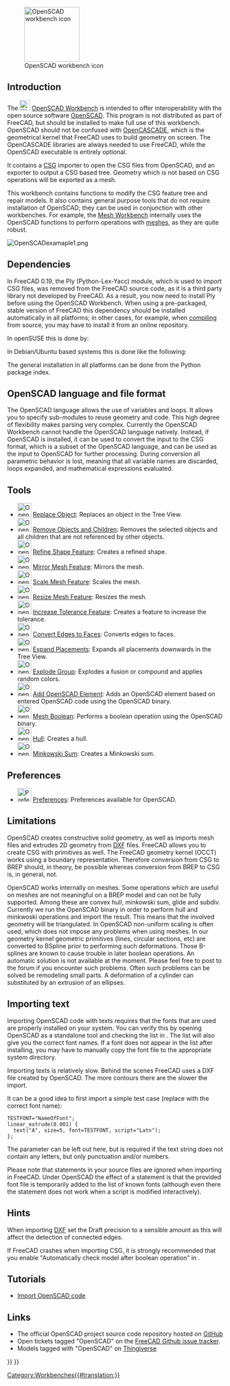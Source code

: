 <languages/>
<translate>

<!--T:21-->
{{Docnav
|[[Mesh_Workbench|Mesh Workbench]]
|[[Part_Workbench|Part Workbench]]
|IconL=Workbench_Mesh.svg
|IconR=Workbench_Part.svg
}}

<!--T:30-->
[[Image:Workbench_OpenSCAD.svg|thumb|128px|OpenSCAD workbench icon]]

</translate>
{{TOCright}}
<translate>

== Introduction == <!--T:1-->

<!--T:23-->
The [[Image:Workbench_OpenSCAD.svg|24px]] [[OpenSCAD_Workbench|OpenSCAD Workbench]] is intended to offer interoperability with the open source software [https://www.openscad.org/ OpenSCAD]. This program is not distributed as part of FreeCAD, but should be installed to make full use of this workbench. OpenSCAD should not be confused with [[OpenCASCADE|OpenCASCADE]], which is the geometrical kernel that FreeCAD uses to build geometry on screen. The OpenCASCADE libraries are always needed to use FreeCAD, while the OpenSCAD executable is entirely optional.

<!--T:4-->
It contains a [[OpenSCAD_CSG|CSG]] importer to open the CSG files from OpenSCAD, and an exporter to output a CSG based tree. Geometry which is not based on CSG operations will be exported as a mesh.

<!--T:16-->
This workbench contains functions to modify the CSG feature tree and repair models. It also contains general purpose tools that do not require installation of OpenSCAD; they can be used in conjunction with other workbenches. For example, the [[Mesh_Workbench|Mesh Workbench]] internally uses the OpenSCAD functions to perform operations with [[Mesh|meshes]], as they are quite robust.

</translate>
[[Image:OpenSCADexamaple1.png]]
<translate>

== Dependencies == <!--T:24-->

<!--T:25-->
In FreeCAD 0.19, the Ply (Python-Lex-Yacc) module, which is used to import CSG files, was removed from the FreeCAD source code, as it is a third party library not developed by FreeCAD. As a result, you now need to install Ply before using the OpenSCAD Workbench. When using a pre-packaged, stable version of FreeCAD this dependency should be installed automatically in all platforms; in other cases, for example, when [[Compiling|compiling]] from source, you may have to install it from an online repository.

<!--T:28-->
In openSUSE this is done by:

</translate>
{{Code|code=
sudo zypper install python3-ply
}}
<translate>

<!--T:26-->
In Debian/Ubuntu based systems this is done like the following:

</translate>
{{Code|code=
sudo apt install python3-ply
}}
<translate>

<!--T:27-->
The general installation in all platforms can be done from the Python package index.

</translate>
{{Code|code=
pip3 install --user ply
}}
<translate>

== OpenSCAD language and file format == <!--T:6-->

<!--T:17-->
The OpenSCAD language allows the use of variables and loops. It allows you to specify sub-modules to reuse geometry and code. This high degree of flexibility makes parsing very complex. Currently the OpenSCAD Workbench cannot handle the OpenSCAD language natively. Instead, if OpenSCAD is installed, it can be used to convert the input to the CSG format, which is a subset of the OpenSCAD language, and can be used as the input to OpenSCAD for further processing. During conversion all parametric behavior is lost, meaning that all variable names are discarded, loops expanded, and mathematical expressions evaluated.

== Tools == <!--T:7-->

<!--T:18-->
* [[Image:OpenSCAD_ReplaceObject.svg|32px]] [[OpenSCAD_ReplaceObject|Replace Object]]: Replaces an object in the Tree View.
* [[Image:OpenSCAD_RemoveSubtree.svg|32px]] [[OpenSCAD_RemoveSubtree|Remove Objects and Children]]: Removes the selected objects and all children that are not referenced by other objects.
* [[Image:OpenSCAD_RefineShapeFeature.svg|32px]] [[OpenSCAD_RefineShapeFeature|Refine Shape Feature]]: Creates a refined shape.
* [[Image:OpenSCAD_MirrorMeshFeature.svg|32px]] [[OpenSCAD_MirrorMeshFeature|Mirror Mesh Feature]]: Mirrors the mesh.
* [[Image:OpenSCAD_ScaleMeshFeature.svg|32px]] [[OpenSCAD_ScaleMeshFeature|Scale Mesh Feature]]: Scales the mesh.
* [[Image:OpenSCAD_ResizeMeshFeature.svg|32px]] [[OpenSCAD_ResizeMeshFeature|Resize Mesh Feature]]: Resizes the mesh.
* [[Image:OpenSCAD_IncreaseToleranceFeature.svg|32px]] [[OpenSCAD_IncreaseToleranceFeature|Increase Tolerance Feature]]: Creates a feature to increase the tolerance.
* [[Image:OpenSCAD_Edgestofaces.svg|32px]] [[OpenSCAD_Edgestofaces|Convert Edges to Faces]]: Converts edges to faces.
* [[Image:OpenSCAD_ExpandPlacements.svg|32px]] [[OpenSCAD_ExpandPlacements|Expand Placements]]: Expands all placements downwards in the Tree View.
* [[Image:OpenSCAD_ExplodeGroup.svg|32px]] [[OpenSCAD_ExplodeGroup|Explode Group]]: Explodes a fusion or compound and applies random colors.
* [[Image:OpenSCAD_AddOpenSCADElement.svg|32px]] [[OpenSCAD_AddOpenSCADElement|Add OpenSCAD Element]]: Adds an OpenSCAD element based on entered OpenSCAD code using the OpenSCAD binary.
* [[Image:OpenSCAD_MeshBoolean.svg|32px]] [[OpenSCAD_MeshBoolean|Mesh Boolean]]: Performs a boolean operation using the OpenSCAD binary.
* [[Image:OpenSCAD_Hull.svg|32px]] [[OpenSCAD_Hull|Hull]]: Creates a hull.
* [[Image:OpenSCAD_Minkowski.svg|32px]] [[OpenSCAD_Minkowski|Minkowski Sum]]: Creates a Minkowski sum.

== Preferences == <!--T:19-->

<!--T:20-->
* [[Image:Preferences-openscad.svg|32px]] [[OpenSCAD_Preferences|Preferences]]: Preferences available for OpenSCAD.

== Limitations == <!--T:40-->

<!--T:8-->
OpenSCAD creates constructive solid geometry, as well as imports mesh files and extrudes 2D geometry from [[DXF|DXF]] files. FreeCAD allows you to create CSG with primitives as well. The FreeCAD geometry kernel (OCCT) works using a boundary representation. Therefore conversion from CSG to BREP should, in theory, be possible whereas conversion from BREP to CSG is, in general, not.

<!--T:9-->
OpenSCAD works internally on meshes. Some operations which are useful on meshes are not meaningful on a BREP model and can not be fully supported. Among these are convex hull, minkowski sum, glide and subdiv. Currently we run the OpenSCAD binary in order to perform hull and minkwoski operations and import the result. This means that the involved geometry will be triangulated. In OpenSCAD non-uniform scaling is often used, which does not impose any problems when using meshes. In our geometry kernel geometric primitives (lines, circular sections, etc) are converted to BSpline prior to performing such deformations. Those B-splines are known to cause trouble in later boolean operations. An automatic solution is not available at the moment. Please feel free to post to the forum if you encounter such problems. Often such problems can be solved be remodeling small parts. A deformation of a cylinder can substituted by an extrusion of an ellipses.

== Importing text == <!--T:34-->

<!--T:35-->
Importing OpenSCAD code with texts requires that the fonts that are used are properly installed on your system. You can verify this by opening OpenSCAD as a standalone tool and checking the list in {{MenuCommand|Help → Font List}}. The list will also give you the correct font names. If a font does not appear in the list after installing, you may have to manually copy the font file to the appropriate system directory.

<!--T:36-->
Importing texts is relatively slow. Behind the scenes FreeCAD uses a DXF file created by OpenSCAD. The more contours there are the slower the import.

<!--T:37-->
It can be a good idea to first import a simple test case (replace {{Incode|NameOfFont}} with the correct font name):

</translate>
<pre>
TESTFONT="NameOfFont";
linear_extrude(0.001) {
  text("A", size=5, font=TESTFONT, script="Latn");
};
</pre>
<translate>

<!--T:39-->
The {{Incode|<nowiki>script="Latn"</nowiki>}} parameter can be left out here, but is required if the text string does not contain any letters, but only punctuation and/or numbers.

<!--T:38-->
Please note that {{Incode|<nowiki>use <FONT>;</nowiki>}} statements in your source files are ignored when importing in FreeCAD. Under OpenSCAD the effect of a {{Incode|use}} statement is that the provided font file is temporarily added to the list of known fonts (although even there the statement does not work when a script is modified interactively).

== Hints == <!--T:31-->

<!--T:10-->
When importing [[DXF|DXF]] set the Draft precision to a sensible amount as this will affect the detection of connected edges.

<!--T:11-->
If FreeCAD crashes when importing CSG, it is strongly recommended that you enable "Automatically check model after boolean operation" in {{MenuCommand|Menu → Edit → Preferences → Part/Part Design → General → Model settings}}.

== Tutorials == <!--T:32-->

<!--T:15-->
* [[Import_OpenSCAD_code|Import OpenSCAD code]]

== Links == <!--T:33-->

<!--T:12-->
* The official OpenSCAD project source code repository hosted on [https://github.com/openscad/openscad GitHub]
* Open tickets tagged "OpenSCAD" on the [https://github.com/FreeCAD/FreeCAD/labels/Mod:%20OpenSCAD FreeCAD Github issue tracker].
* Models tagged with "OpenSCAD" on [http://www.thingiverse.com/tag:openscad Thingiverse]


<!--T:13-->
{{Docnav
|[[Mesh_Workbench|Mesh Workbench]]
|[[Part_Workbench|Part Workbench]]
|IconL=Workbench_Mesh.svg
|IconR=Workbench_Part.svg
}}

</translate>
{{OpenSCAD Tools navi{{#translation:}}}}
{{Userdocnavi{{#translation:}}}}
[[Category:Workbenches{{#translation:}}]]
